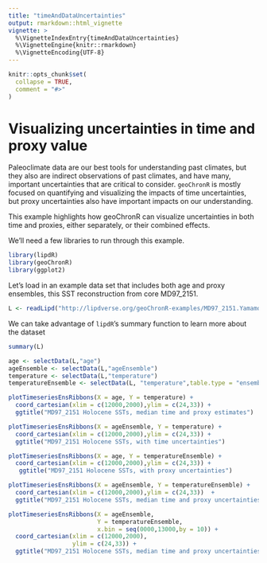 ```yaml
---
title: "timeAndDataUncertainties"
output: rmarkdown::html_vignette
vignette: >
  %\VignetteIndexEntry{timeAndDataUncertainties}
  %\VignetteEngine{knitr::rmarkdown}
  %\VignetteEncoding{UTF-8}
---
```


```r
knitr::opts_chunk$set(
  collapse = TRUE,
  comment = "#>"
)
```

# Visualizing uncertainties in time and proxy value

Paleoclimate data are our best tools for understanding past climates, but they also are indirect observations of past climates, and have many, important uncertainties that are critical to consider. `geoChronR` is mostly focused on quantifying and visualizing the impacts of time uncertainties, but proxy uncertainties also have important impacts on our understanding. 

This example highlights how geoChronR can visualize uncertainties in both time and proxies, either separately, or their combined effects. 

We'll need a few libraries to run through this example.

```r
library(lipdR)
library(geoChronR)
library(ggplot2)
```


Let's load in an example data set that includes both age and proxy ensembles, this SST reconstruction from core MD97_2151.

```r
L <- readLipd("http://lipdverse.org/geoChronR-examples/MD97_2151.Yamamoto.2013.lpd")
```
We can take advantage of `lipdR`'s summary function to learn more about the dataset

```r
summary(L)
```






```r
age <- selectData(L,"age")
ageEnsemble <- selectData(L,"ageEnsemble")
temperature <- selectData(L,"temperature")
temperatureEnsemble <- selectData(L, "temperature",table.type = "ensemble")
```


```r
plotTimeseriesEnsRibbons(X = age, Y = temperature) + 
  coord_cartesian(xlim = c(12000,2000),ylim = c(24,33)) +
  ggtitle("MD97_2151 Holocene SSTs, median time and proxy estimates")
```

```r
plotTimeseriesEnsRibbons(X = ageEnsemble, Y = temperature) + 
  coord_cartesian(xlim = c(12000,2000),ylim = c(24,33)) +
  ggtitle("MD97_2151 Holocene SSTs, with time uncertainties")
```

```r
plotTimeseriesEnsRibbons(X = age, Y = temperatureEnsemble) +
  coord_cartesian(xlim = c(12000,2000),ylim = c(24,33)) +
   ggtitle("MD97_2151 Holocene SSTs, with proxy uncertainties")

```

```r
plotTimeseriesEnsRibbons(X = ageEnsemble, Y = temperatureEnsemble) +
  coord_cartesian(xlim = c(12000,2000),ylim = c(24,33))  +
  ggtitle("MD97_2151 Holocene SSTs, median time and proxy uncertainties")


```


```r
plotTimeseriesEnsRibbons(X = ageEnsemble, 
                         Y = temperatureEnsemble,
                         x.bin = seq(0000,13000,by = 10)) + 
  coord_cartesian(xlim = c(12000,2000),
                  ylim = c(24,33)) +
  ggtitle("MD97_2151 Holocene SSTs, median time and proxy uncertainties, estimated at 10 yr resolution")


```